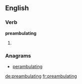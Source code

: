 ==English==

===Verb===
'''preambulating'''

# {{present participle of|preambulate}}

===Anagrams===
* [[perambulating#English|perambulating]]

[[de:preambulating]]
[[fr:preambulating]]
